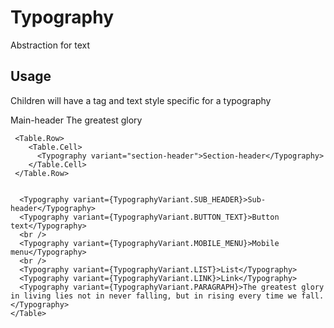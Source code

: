 
<Meta title="Typography" component={Typography} />

# Typography

Abstraction for text

## Usage

Children will have a tag and text style specific for a typography

<Preview withToolbar>
  <Story name="All">
    <Table>
      <Table.Row>
        <Table.Cell>
           <Typography variant="main-header">Main-header</Typography>
        </Table.Cell>
        <Table.Cell>
           <Typography variant="main-header">The greatest glory</Typography>
        </Table.Cell>
      </Table.Row>
     
     <Table.Row>
        <Table.Cell>
          <Typography variant="section-header">Section-header</Typography>
        </Table.Cell>
     </Table.Row>


      <Typography variant={TypographyVariant.SUB_HEADER}>Sub-header</Typography>
      <Typography variant={TypographyVariant.BUTTON_TEXT}>Button text</Typography>
      <br />
      <Typography variant={TypographyVariant.MOBILE_MENU}>Mobile menu</Typography>
      <br />
      <Typography variant={TypographyVariant.LIST}>List</Typography>
      <Typography variant={TypographyVariant.LINK}>Link</Typography>
      <Typography variant={TypographyVariant.PARAGRAPH}>The greatest glory in living lies not in never falling, but in rising every time we fall.</Typography>
    </Table>
  </Story>
</Preview>